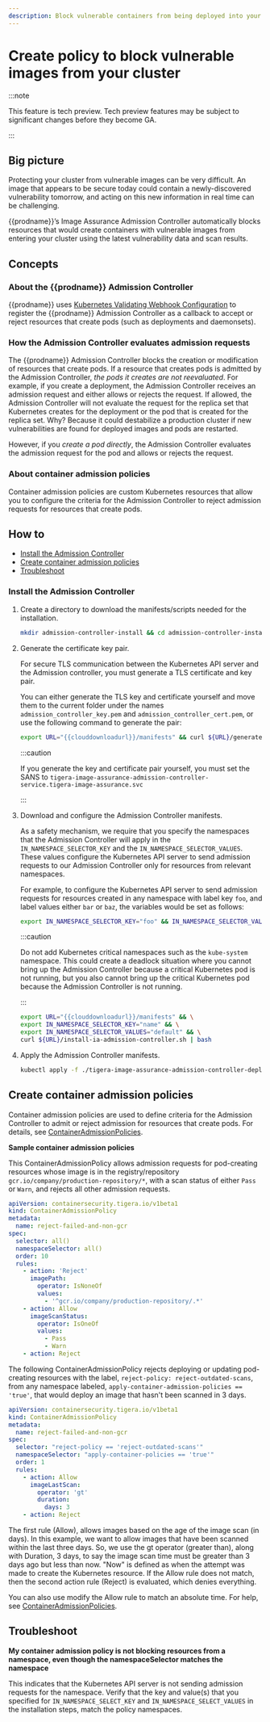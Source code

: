 ```yaml
---
description: Block vulnerable containers from being deployed into your cluster using the Admission Controller.
---
```


# Create policy to block vulnerable images from your cluster

:::note

This feature is tech preview. Tech preview features may be subject to significant changes before they become GA.

:::

## Big picture

Protecting your cluster from vulnerable images can be very difficult. An image that appears to be secure today could
contain a newly-discovered vulnerability tomorrow, and acting on this new information in real time can be challenging.

{{prodname}}’s Image Assurance Admission Controller automatically blocks resources that would create containers with vulnerable images from entering your cluster using the latest vulnerability data and scan results.

## Concepts

### About the {{prodname}} Admission Controller

{{prodname}} uses [Kubernetes Validating Webhook Configuration](https://kubernetes.io/docs/reference/access-authn-authz/extensible-admission-controllers/) to register the {{prodname}} Admission Controller as a callback to accept or reject resources that create pods (such as deployments and daemonsets).

### How the Admission Controller evaluates admission requests

The {{prodname}} Admission Controller blocks the creation or modification of resources that create pods. If a resource that creates pods is admitted by the Admission Controller, _the pods it creates are not reevaluated_. For example, if you create a deployment, the Admission Controller receives an admission request and either allows or rejects the request. If allowed, the Admission Controller will not evaluate the request for the replica set that Kubernetes creates for the deployment or the pod that is created for the replica set. Why? Because it could destabilize a production cluster if new vulnerabilities are found for deployed images and pods are restarted.

However, if you _create a pod directly_, the Admission Controller evaluates the admission request for the pod and allows or rejects the request.

### About container admission policies

Container admission policies are custom Kubernetes resources that allow you to configure the criteria for the Admission Controller to reject admission requests for resources that create pods.

## How to

- [Install the Admission Controller](#install-the-admission-controller)
- [Create container admission policies](#create-container-admission-policies)
- [Troubleshoot](#troubleshoot)

### Install the Admission Controller

1. Create a directory to download the manifests/scripts needed for the installation.

   ```bash
   mkdir admission-controller-install && cd admission-controller-install
   ```

1. Generate the certificate key pair.

   For secure TLS communication between the Kubernetes API server and the Admission controller, you must generate a TLS
   certificate and key pair.

   You can either generate the TLS key and certificate yourself and move them to the current folder under the names
   `admission_controller_key.pem` and `admission_controller_cert.pem`, or use the following command to generate the pair:

   ```bash
   export URL="{{clouddownloadurl}}/manifests" && curl ${URL}/generate-open-ssl-key-cert-pair.sh | bash
   ```

   :::caution

   If you generate the key and certificate pair yourself, you must set the SANS to `tigera-image-assurance-admission-controller-service.tigera-image-assurance.svc`

   :::

1. Download and configure the Admission Controller manifests.

   As a safety mechanism, we require that you specify the namespaces that the Admission Controller will apply in
   the `IN_NAMESPACE_SELECTOR_KEY` and the `IN_NAMESPACE_SELECTOR_VALUES`. These values configure the Kubernetes API server to send admission requests to our Admission Controller only for resources from relevant namespaces.

   For example, to configure the Kubernetes API server to send admission requests for resources created in any namespace with label key `foo`, and label values either `bar` or `baz`, the variables would be set as follows:

   ```bash
   export IN_NAMESPACE_SELECTOR_KEY="foo" && IN_NAMESPACE_SELECTOR_VALUES="bar baz"
   ```

   :::caution

   Do not add Kubernetes critical namespaces such as the `kube-system` namespace. This could create a
   deadlock situation where you cannot bring up the Admission Controller because a critical Kubernetes pod is not running, but you also cannot bring up the critical Kubernetes pod because the Admission Controller is not running.

   :::

   ```bash
   export URL="{{clouddownloadurl}}/manifests" && \
   export IN_NAMESPACE_SELECTOR_KEY="name" && \
   export IN_NAMESPACE_SELECTOR_VALUES="default" && \
   curl ${URL}/install-ia-admission-controller.sh | bash
   ```

1. Apply the Admission Controller manifests.

   ```bash
   kubectl apply -f ./tigera-image-assurance-admission-controller-deploy.yaml
   ```

## Create container admission policies

Container admission policies are used to define criteria for the Admission Controller to admit or reject admission for resources that create pods. For details, see [ContainerAdmissionPolicies](../reference/resources/containeradmissionpolicy.mdx).

**Sample container admission policies**

This ContainerAdmissionPolicy allows admission requests for pod-creating resources whose image is in the registry/repository `gcr.io/company/production-repository/*`, with a scan status of either `Pass` or `Warn`, and rejects all other admission requests.

```yaml
apiVersion: containersecurity.tigera.io/v1beta1
kind: ContainerAdmissionPolicy
metadata:
  name: reject-failed-and-non-gcr
spec:
  selector: all()
  namespaceSelector: all()
  order: 10
  rules:
    - action: 'Reject'
      imagePath:
        operator: IsNoneOf
        values:
          - '^gcr.io/company/production-repository/.*'
    - action: Allow
      imageScanStatus:
        operator: IsOneOf
        values:
          - Pass
          - Warn
    - action: Reject
```

The following ContainerAdmissionPolicy rejects deploying or updating pod-creating resources with the label, `reject-policy: reject-outdated-scans`,
from any namespace labeled, `apply-container-admission-policies == 'true'`, that would deploy an image that hasn't been scanned in 3 days.

```yaml
apiVersion: containersecurity.tigera.io/v1beta1
kind: ContainerAdmissionPolicy
metadata:
  name: reject-failed-and-non-gcr
spec:
  selector: "reject-policy == 'reject-outdated-scans'"
  namespaceSelector: "apply-container-policies == 'true'"
  order: 1
  rules:
    - action: Allow
      imageLastScan:
        operator: 'gt'
        duration:
          days: 3
    - action: Reject
```

The first rule (Allow), allows images based on the age of the image scan (in days). In this example, we want to allow
images that have been scanned within the last three days. So, we use the gt operator (greater than), along with Duration,
3 days, to say the image scan time must be greater than 3 days ago but less than now. "Now" is defined as when the
attempt was made to create the Kubernetes resource. If the Allow rule does not match, then the second action rule
(Reject) is evaluated, which denies everything.

You can also use modify the Allow rule to match an absolute time. For help, see [ContainerAdmissionPolicies](../reference/resources/containeradmissionpolicy.mdx).

## Troubleshoot

**My container admission policy is not blocking resources from a namespace, even though the namespaceSelector matches the namespace**

This indicates that the Kubernetes API server is not sending admission requests for the namespace. Verify that the key and value(s) that you specified for `IN_NAMESPACE_SELECT_KEY` and `IN_NAMESPACE_SELECT_VALUES` in the installation steps, match the policy namespaces.

